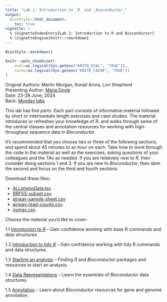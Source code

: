 ```yaml
---
title: "Lab 1: Introduction to _R_ and _Bioconductor_"
output:
  BiocStyle::html_document:
    toc: true
vignette: >
  % \VignetteIndexEntry{Lab 1: Introduction to R and Bioconductor}
  % \VignetteEngine{knitr::rmarkdown}
---
```


```r
BiocStyle::markdown()
```

```r
knitr::opts_chunk$set(
    eval=as.logical(Sys.getenv("KNITR_EVAL", "TRUE")),
    cache=as.logical(Sys.getenv("KNITR_CACHE", "TRUE"))
)
```

Original Authors: Martin Morgan, Sonali Arora, Lori Shepherd<br />
Presenting Author: [Maria Doyle][]</br >
Date: 23-28 June, 2024</br >
Back: [Monday labs](lab-1-intro-to-r-bioc.html)

[Maria Doyle]: mailto: maria.doyle@ul.ie

This lab has five parts. Each part consists of informative material
followed by short or intermediate length exercises and case
studies. The material introduces or refreshes your knowledge of _R_,
and walks through some of the central classes and annotation resources
for working with high-throughput sequence data in _Bioconductor_.

It's recommended that you choose two or three of the following
sections, and spend about 45 minutes to an hour on each. Take time to
work through the code in the material as well as the exercises, asking
questions of your colleagues and the TAs as needed. If you are
relatively new to _R_, then consider doing sections 1 and 3. If you are
new to _Bioconductor_, then skim the second and focus on the third and
fourth sections.

Download these files:

- [ALLphenoData.tsv](./ALLphenoData.tsv)
- [BRFSS-subset.csv](./BRFSS-subset.csv)
- [airway-sample-sheet.csv](./airway-sample-sheet.csv)
- [airway-read-counts.csv](./airway-read-counts.csv)
- [symgo.csv](./symgo.csv)

Choose the material you'd like to cover:

1.1 [Introduction to _R_](L1.1-r-intro.html) -- Gain confidence
    working with base R commands and data structures.

1.2 [Introduction to tidy _R_](L1.2-tidy-r-intro.html) -- Gain confidence
    working with tidy R commands and data structures.

1.3 [Starting an analysis](L1.3-starting-an-analysis.html) -- Finding
    _R_ and _Bioconductor_ packages and resources to start an
    analysis.

1.4 [Data Representations](L1.4-bioc-data-representation.html)
    -- Learn the essentials of _Bioconductor_ data structures

1.5 [Annotation](L1.5-bioc-annotation.html) -- Learn about
    _Bioconductor_ resources for gene and genome annotation.
